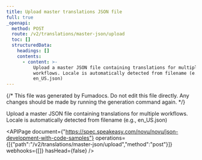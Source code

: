 ```yaml
---
title: Upload master translations JSON file
full: true
_openapi:
  method: POST
  route: /v2/translations/master-json/upload
  toc: []
  structuredData:
    headings: []
    contents:
      - content: >-
          Upload a master JSON file containing translations for multiple
          workflows. Locale is automatically detected from filename (e.g.,
          en_US.json)
---
```


{/* This file was generated by Fumadocs. Do not edit this file directly. Any changes should be made by running the generation command again. */}

Upload a master JSON file containing translations for multiple workflows. Locale is automatically detected from filename (e.g., en_US.json)

<APIPage document={"https://spec.speakeasy.com/novu/novu/json-development-with-code-samples"} operations={[{"path":"/v2/translations/master-json/upload","method":"post"}]} webhooks={[]} hasHead={false} />